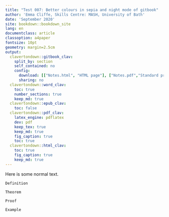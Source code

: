 ```yaml
---
title: "Test 007: Better colours in sepia and night mode of gitbook"
author: 'Emma Cliffe, Skills Centre: MASH, University of Bath'
date: 'September 2020'
site: bookdown::bookdown_site
lang: en
documentclass: article
classoption: a4paper
fontsize: 10pt
geometry: margin=2.5cm
output:
  clavertondown::gitbook_clav:
    split_by: section
    self_contained: no
    config:
      download: [["Notes.html", "HTML page"], ["Notes.pdf","Standard print PDF"], ["NotesClear.pdf","Clear print PDF"], ["NotesLarge.pdf","Large print PDF"], ["Notes.docx","Accessible Word document"], ["Notes.epub","Accessible EPub book" ]]
      sharing: no
  clavertondown::word_clav:
    toc: true
    number_sections: true
    keep_md: true
  clavertondown::epub_clav:
    toc: false
  clavertondown::pdf_clav:
    latex_engine: pdflatex
    dev: pdf
    keep_tex: true
    keep_md: true
    fig_caption: true
    toc: true
  clavertondown::html_clav:
    toc: true
    fig_caption: true
    keep_md: true
---
```


Here is some normal text.

```definition
Definition
```

```theorem
Theorem
```

```proof
Proof
```

```example
Example
```
